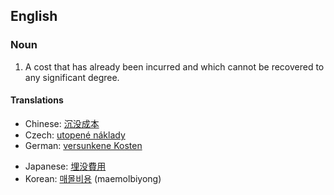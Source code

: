 ==English==
{{wikipedia|sunk cost}}

===Noun===
{{en-noun|sg=[[sunk]] [[cost]]}}

# {{economics}} A cost that has already been incurred and which cannot be recovered to any significant degree.

====Translations====
{{trans-top|already incurred costs}}
* Chinese: [[沉没成本]]
* Czech: [[utopené náklady]] {{m|p}}
* German: [[versunkene Kosten]] {{p}}
{{trans-mid}}
* Japanese: [[埋没費用]]
* Korean: [[매몰비용]] (maemolbiyong)
{{trans-bottom}}